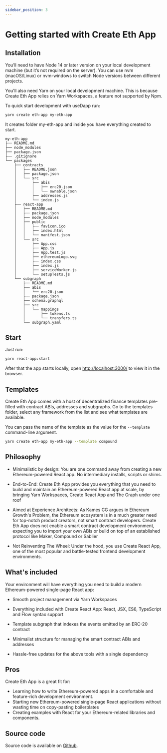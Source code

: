 ```yaml
---
sidebar_position: 3
---
```


#  Getting started with Create Eth App

## Installation

You’ll need to have Node 14 or later version on your local development machine (but it’s not required on the server). You can use nvm (macOS/Linux) or nvm-windows to switch Node versions between different projects.

You'll also need Yarn on your local development machine. This is because Create Eth App relies on Yarn Workspaces, a feature not supported by Npm.

To quick start development with useDapp run:

```bash yarn
yarn create eth-app my-eth-app
```

It creates folder my-eth-app and inside you have everything created to start.

```
my-eth-app
├── README.md
├── node_modules
├── package.json
├── .gitignore
└── packages
    ├── contracts
    │   ├── README.json
    │   ├── package.json
    │   └── src
    │       ├── abis
    │       │   ├── erc20.json
    │       │   └── ownable.json
    │       ├── addresses.js
    │       └── index.js
    ├── react-app
    │   ├── README.md
    │   ├── package.json
    │   ├── node_modules
    │   ├── public
    │   │   ├── favicon.ico
    │   │   ├── index.html
    │   │   └── manifest.json
    │   └── src
    │       ├── App.css
    │       ├── App.js
    │       ├── App.test.js
    │       ├── ethereumLogo.svg
    │       ├── index.css
    │       ├── index.js
    │       ├── serviceWorker.js
    │       └── setupTests.js
    └── subgraph
        ├── README.md
        ├── abis
        │   └── erc20.json
        ├── package.json
        ├── schema.graphql
        ├── src
        │   └── mappings
        │       ├── tokens.ts
        │       └── transfers.ts
        └── subgraph.yaml
```

## Start

Just run:

```bash yarn
yarn react-app:start
```

After that the app starts locally, open [http://localhost:3000/](http://localhost:3000/) to view it in the browser.

## Templates

Create Eth App comes with a host of decentralized finance templates pre-filled with contract ABIs, addresses and subgraphs. Go to the templates folder, select any framework from the list and see what templates are available.

You can pass the name of the template as the value for the `--template` command-line argument.

```bash yarn
yarn create eth-app my-eth-app --template compound
```

## Philosophy

* Minimalistic by design: You are one command away from creating a new Ethereum-powered React app. No intermediary installs, scripts or shims.

* End-to-End: Create Eth App provides you everything that you need to build and maintain an Ethereum-powered React app at scale, by bringing Yarn Workspaces, Create React App and The Graph under one roof

* Aimed at Experience Architects: As Kames CG argues in Ethereum Growth's Problem, the Ethereum ecosystem is in a much greater need for top-notch product creators, not smart contract developers. Create Eth App does not enable a smart contract development environment, expecting you to import your own ABIs or build on top of an established protocol like Maker, Compound or Sablier

* Not Reinventing The Wheel: Under the hood, you use Create React App, one of the most popular and battle-tested frontend development environments.

## What's included

Your environment will have everything you need to build a modern Ethereum-powered single-page React app:

* Smooth project management via Yarn Workspaces

* Everything included with Create React App: React, JSX, ES6, TypeScript and Flow syntax support

* Template subgraph that indexes the events emitted by an ERC-20 contract

* Minimalist structure for managing the smart contract ABIs and addresses

* Hassle-free updates for the above tools with a single dependency

## Pros

Create Eth App is a great fit for:

* Learning how to write Ethereum-powered apps in a comfortable and feature-rich development environment.
* Starting new Ethereum-powered single-page React applications without wasting time on copy-pasting boilerplates
* Creating examples with React for your Ethereum-related libraries and components.

## Source code

Source code is available on [Github](https://github.com/paulrberg/create-eth-app).
